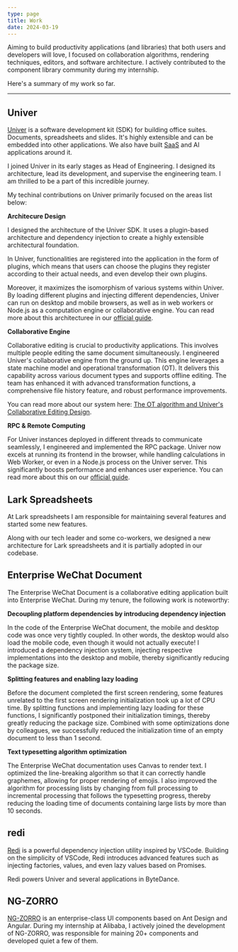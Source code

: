 ```yaml
---
type: page
title: Work
date: 2024-03-19
---
```


Aiming to build productivity applications (and libraries) that both users
and developers will love, I focused on collaboration algorithms, rendering
techniques, editors, and software architecture. I actively contributed to
the component library community during my internship.

Here's a summary of my work so far.

---

## Univer

[Univer](https://univer.ai) is a software development kit (SDK) for building office suites.
Documents, spreadsheets and slides. It's highly
extensible and can be embedded into other applications.
We also have built [SaaS](https://space.univer.ai/home) and AI applications around it.

I joined Univer in its early stages as Head of Engineering. I designed its architecture, lead its
development, and supervise the engineering team. I am thrilled to be a
part of this incredible journey.

My techinal contributions on Univer primarily focused on the areas list below:

**Architecure Design**

I designed the architecture of the Univer SDK. It uses a plugin-based architecture and dependency injection
to create a highly extensible architectural foundation.

In Univer, functionalities are registered into the application in the form of
plugins, which means that users can choose the plugins they register according
to their actual needs, and even develop their own plugins.

Moreover, it maximizes the isomorphism of various systems within Univer.
By loading different plugins and injecting different dependencies, Univer can
run on desktop and mobile browsers, as well as in web workers or Node.js as
a computation engine or collaborative engine. You can read more about this
architecturee in our [official guide](<https://univer.ai/guides/sheet/architecture/univer>).

**Collaborative Engine**

Collaborative editing is crucial to productivity applications. This involves
multiple people editing the same document simultaneously. I engineered Univer's
collaborative engine from the ground up. This engine leverages a state
machine model and operational transformation (OT). It delivers this capability
across various document types and supports offline editing. The team has
enhanced it with advanced transformation functions, a comprehensive file
history feature, and robust performance improvements.

You can read more about our system here: [The OT algorithm and Univer's Collaborative Editing Design](https://univer.ai/blog/post/ot).

**RPC & Remote Computing**

For Univer instances deployed in different threads to communicate seamlessly,
I engineered and implemented the RPC package. Univer now excels at running
its frontend in the browser, while handling calculations in Web Worker,
or even in a Node.js process on the Univer server. This significantly boosts
performance and enhances user experience. You can read more about this on
our [official guide](https://univer.ai/guides/sheet/architecture/web-worker).

## Lark Spreadsheets

At Lark spreadsheets I am responsible for maintaining several features and
started some new features.

Along with our tech leader and some co-workers, we designed a new architecture
for Lark spreadsheets and it is partially adopted in our codebase.

## Enterprise WeChat Document

The Enterprise WeChat Document is a collaborative editing application built
into Enterprise WeChat. During my tenure, the following work is noteworthy:

**Decoupling platform dependencies by introducing dependency injection**

In the code of the Enterprise WeChat document, the mobile and desktop code was
once very tightly coupled. In other words, the desktop would also load the
mobile code, even though it would not actually execute! I introduced a
dependency injection system, injecting respective implementations into the
desktop and mobile, thereby significantly reducing the package size.

**Splitting features and enabling lazy loading**

Before the document completed the first screen rendering, some features
unrelated to the first screen rendering initialization took up a lot of CPU
time. By splitting functions and implementing lazy loading for these functions,
I significantly postponed their initialization timings, thereby greatly reducing
the package size. Combined with some optimizations done by colleagues,
we successfully reduced the initialization time of an empty document to
less than 1 second.

**Text typesetting algorithm optimization**

The Enterprise WeChat documentation uses Canvas to render text. I optimized
the line-breaking algorithm so that it can correctly handle graphemes,
allowing for proper rendering of emojis. I also improved the algorithm for
processing lists by changing from full processing to incremental processing
that follows the typesetting progress, thereby reducing the loading time of
documents containing large lists by more than 10 seconds.

## redi

[Redi](https://redi.wendell.fun) is a powerful dependency injection utility inspired by VSCode. Building on
the simplicity of VSCode, Redi introduces advanced features such as injecting
factories, values, and even lazy values based on Promises.

Redi powers Univer and several applications in ByteDance.

## NG-ZORRO

[NG-ZORRO](https://ng.ant.design/) is an enterprise-class UI components based
on Ant Design and Angular. During my internship at Alibaba, I actively joined
the development of NG-ZORRO, was responsible for maining 20+ components and
developed quiet a few of them.
